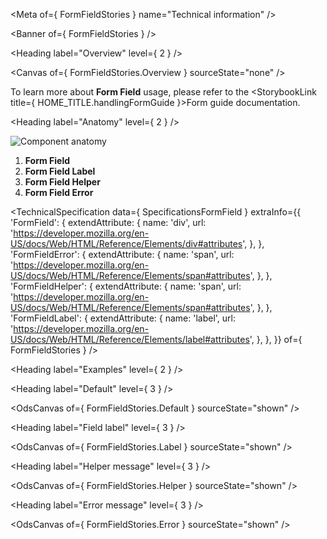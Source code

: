 
<Meta of={ FormFieldStories } name="Technical information" />

<Banner of={ FormFieldStories } />

<Heading label="Overview" level={ 2 } />

<Canvas of={ FormFieldStories.Overview } sourceState="none" />

To learn more about **Form Field** usage, please refer to the <StorybookLink title={ HOME_TITLE.handlingFormGuide }>Form guide documentation</StorybookLink>.

<Heading label="Anatomy" level={ 2 } />

![Component anatomy](components/form-field/anatomy-tech.png "Component anatomy")

1. **Form Field**
2. **Form Field Label**
3. **Form Field Helper**
4. **Form Field Error**

<TechnicalSpecification
  data={ SpecificationsFormField }
  extraInfo={{
    'FormField': {
      extendAttribute: {
        name: 'div',
        url: 'https://developer.mozilla.org/en-US/docs/Web/HTML/Reference/Elements/div#attributes',
      },
    },
    'FormFieldError': {
      extendAttribute: {
        name: 'span',
        url: 'https://developer.mozilla.org/en-US/docs/Web/HTML/Reference/Elements/span#attributes',
      },
    },
    'FormFieldHelper': {
      extendAttribute: {
        name: 'span',
        url: 'https://developer.mozilla.org/en-US/docs/Web/HTML/Reference/Elements/span#attributes',
      },
    },
    'FormFieldLabel': {
      extendAttribute: {
        name: 'label',
        url: 'https://developer.mozilla.org/en-US/docs/Web/HTML/Reference/Elements/label#attributes',
      },
    },
  }}
  of={ FormFieldStories } />

<Heading label="Examples" level={ 2 } />

<Heading label="Default" level={ 3 } />

<OdsCanvas of={ FormFieldStories.Default } sourceState="shown" />

<Heading label="Field label" level={ 3 } />

<OdsCanvas of={ FormFieldStories.Label } sourceState="shown" />

<Heading label="Helper message" level={ 3 } />

<OdsCanvas of={ FormFieldStories.Helper } sourceState="shown" />

<Heading label="Error message" level={ 3 } />

<OdsCanvas of={ FormFieldStories.Error } sourceState="shown" />
